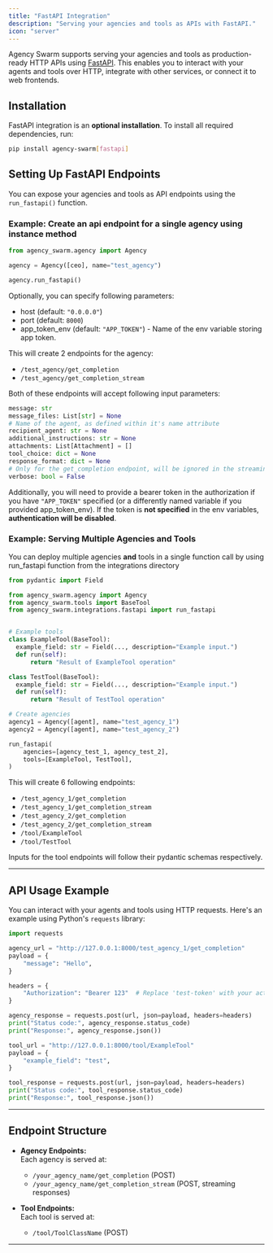 ```yaml
---
title: "FastAPI Integration"
description: "Serving your agencies and tools as APIs with FastAPI."
icon: "server"
---
```


Agency Swarm supports serving your agencies and tools as production-ready HTTP APIs using [FastAPI](https://fastapi.tiangolo.com/). This enables you to interact with your agents and tools over HTTP, integrate with other services, or connect it to web frontends.

## Installation

FastAPI integration is an **optional installation**. To install all required dependencies, run:

```bash
pip install agency-swarm[fastapi]
```

## Setting Up FastAPI Endpoints

You can expose your agencies and tools as API endpoints using the `run_fastapi()` function.

### Example: Create an api endpoint for a single agency using instance method

```python
from agency_swarm.agency import Agency

agency = Agency([ceo], name="test_agency")

agency.run_fastapi()
```

Optionally, you can specify following parameters: 
- host (default: `"0.0.0.0"`)
- port (default: `8000`)
- app_token_env (default: `"APP_TOKEN"`) - Name of the env variable storing app token.

This will create 2 endpoints for the agency: 
- `/test_agency/get_completion`
- `/test_agency/get_completion_stream`

Both of these endpoints will accept following input parameters:
```python
message: str
message_files: List[str] = None
# Name of the agent, as defined within it's name attribute
recipient_agent: str = None
additional_instructions: str = None
attachments: List[Attachment] = []
tool_choice: dict = None
response_format: dict = None
# Only for the get_completion endpoint, will be ignored in the streaming endpoint
verbose: bool = False
```

Additionally, you will need to provide a bearer token in the authorization if you have `"APP_TOKEN"` specified (or a differently named variable if you provided app_token_env). If the token is **not specified** in the env variables, **authentication will be disabled**.

### Example: Serving Multiple Agencies and Tools
You can deploy multiple agencies **and** tools in a single function call by using run_fastapi function from the integrations directory

```python
from pydantic import Field

from agency_swarm.agency import Agency
from agency_swarm.tools import BaseTool
from agency_swarm.integrations.fastapi import run_fastapi


# Example tools
class ExampleTool(BaseTool):
  example_field: str = Field(..., description="Example input.")
  def run(self):
      return "Result of ExampleTool operation"

class TestTool(BaseTool):
  example_field: str = Field(..., description="Example input.")
  def run(self):
      return "Result of TestTool operation"

# Create agencies
agency1 = Agency([agent], name="test_agency_1")
agency2 = Agency([agent], name="test_agency_2")

run_fastapi(
    agencies=[agency_test_1, agency_test_2],
    tools=[ExampleTool, TestTool],
)
```

This will create 6 following endpoints: 
- `/test_agency_1/get_completion`
- `/test_agency_1/get_completion_stream`
- `/test_agency_2/get_completion`
- `/test_agency_2/get_completion_stream`
- `/tool/ExampleTool`
- `/tool/TestTool`

Inputs for the tool endpoints will follow their pydantic schemas respectively.

---

## API Usage Example

You can interact with your agents and tools using HTTP requests. Here's an example using Python's `requests` library:

```python
import requests

agency_url = "http://127.0.0.1:8000/test_agency_1/get_completion"
payload = {
    "message": "Hello",
}

headers = {
    "Authorization": "Bearer 123"  # Replace 'test-token' with your actual token if needed
}

agency_response = requests.post(url, json=payload, headers=headers)
print("Status code:", agency_response.status_code)
print("Response:", agency_response.json()) 

tool_url = "http://127.0.0.1:8000/tool/ExampleTool"
payload = {
    "example_field": "test",
}

tool_response = requests.post(url, json=payload, headers=headers)
print("Status code:", tool_response.status_code)
print("Response:", tool_response.json()) 
```

---

## Endpoint Structure

- **Agency Endpoints:**  
  Each agency is served at:
  - `/your_agency_name/get_completion` (POST)
  - `/your_agency_name/get_completion_stream` (POST, streaming responses)

- **Tool Endpoints:**  
  Each tool is served at:
  - `/tool/ToolClassName` (POST)

---